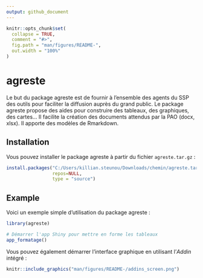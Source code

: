 ---
output: github_document
---

<!-- README.md is generated from README.Rmd. Please edit that file -->

```{r, include = FALSE}
knitr::opts_chunk$set(
  collapse = TRUE,
  comment = "#>",
  fig.path = "man/figures/README-",
  out.width = "100%"
)
```

# agreste

<!-- badges: start -->
<!-- badges: end -->

Le but du package agreste est de fournir à l’ensemble des agents du SSP des outils pour faciliter la diffusion auprès du grand public. Le package agreste propose des aides pour construire des tableaux, des graphiques, des cartes… Il facilite la création des documents attendus par la PAO (docx, xlsx). Il apporte des modèles de Rmarkdown.

## Installation

Vous pouvez installer le package agreste à partir du fichier `agreste.tar.gz` :

``` r
install.packages("C:/Users/killian.steunou/Downloads/chemin/agreste.tar.gz",
                 repos=NULL,
                 type = "source")
```

## Example

Voici un exemple simple d’utilisation du package agreste :

```{r example, eval=FALSE}
library(agreste)

# Démarrer l'app Shiny pour mettre en forme les tableaux
app_formatage()
```

Vous pouvez également démarrer l'interface graphique en utilisant l'*Addin* intégré : 

```{r echo=FALSE}
knitr::include_graphics("man/figures/README-/addins_screen.png")
```
